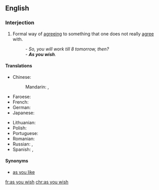 ==English==

===Interjection===
{{en-interj|head=[[as]] [[you]] [[wish]]}}

# Formal way of [[agreeing]] to something that one does not really [[agree]] with.
#: ''- So, you will work till 8 tomorrow, then?<br>- '''As you wish'''.''

====Translations====
{{trans-top|as you wish}}
* Chinese:
*: Mandarin: {{t|cmn|如你所願|sc=Hani}}, {{t|cmn|如你所愿|tr=rú nǐ suǒ yuàn|sc=Hani}}
* Faroese: {{t|fo|sum tú vilt}}
* French: {{t+|fr|à volonté}}
* German: {{t|de|wie Sie es wünschen}}
* Japanese: {{t|ja|どうぞお望みの様に|tr=どうぞおのぞみのように, dōzo o-nozomi no yōni|sc=Jpan}}
{{trans-mid}}
* Lithuanian: {{t|lt|kaĩp nóri}}
* Polish: {{t|pl|jak uważasz}}
* Portuguese: {{t|pt|como queira}}
* Romanian: {{t|ro|cum vreți Dumneavoastră}}
* Russian: {{t|ru|как вам угодно|sc=Cyrl|tr=kak vam ugódno}}, {{t|ru|как хотите|tr=kak xotíte|sc=Cyrl}}
* Spanish: {{t|es|como quiera}}, {{t|es|como desee}}
{{trans-bottom}}

====Synonyms====
* {{sense|accept while withholding agreement}} [[as you like]]

[[fr:as you wish]]
[[chr:as you wish]]